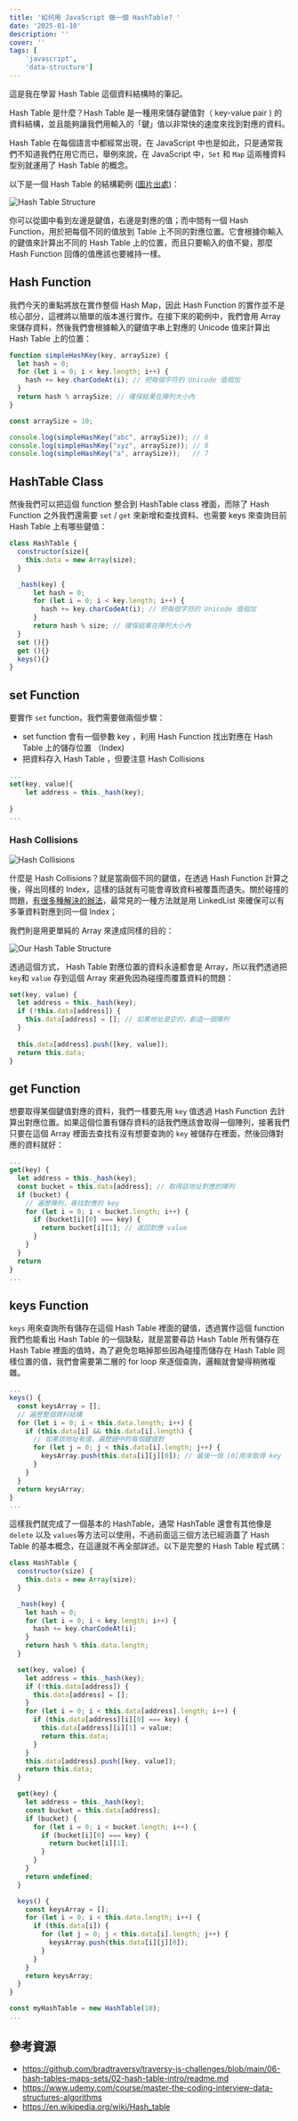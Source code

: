 ```yaml
---
title: '如何用 JavaScript 做一個 HashTable? '
date: '2025-01-10'
description: ''
cover: ''
tags: [
	'javascript',
	'data-structure']
---
```

這是我在學習 Hash Table 這個資料結構時的筆記。

Hash Table 是什麼？Hash Table 是一種用來儲存鍵值對（ key-value pair ) 的資料結構，並且能夠讓我們用輸入的「鍵」值以非常快的速度來找到對應的資料。

Hash Table 在每個語言中都經常出現，在 JavaScript 中也是如此，只是通常我們不知道我們在用它而已，舉例來說，在 JavaScript 中，`Set` 和 `Map` 這兩種資料型別就運用了 Hash Table 的概念。

以下是一個 Hash Table 的結構範例 ([圖片出處](https://github.com/bradtraversy/traversy-js-challenges/blob/main/assets/images/hash-table.png))：

![Hash Table Structure](https://github.com/bradtraversy/traversy-js-challenges/blob/main/assets/images/hash-table.png?raw=true)

你可以從圖中看到左邊是鍵值，右邊是對應的值；而中間有一個 Hash Function，用於把每個不同的值放到 Table 上不同的對應位置。它會根據你輸入的鍵值來計算出不同的 Hash Table 上的位置，而且只要輸入的值不變，那麼 Hash Function 回傳的值應該也要維持一樣。

##  Hash Function

我們今天的重點將放在實作整個 Hash Map，因此 Hash Function 的實作並不是核心部分，這裡將以簡單的版本進行實作。在接下來的範例中，我們會用 Array 來儲存資料，然後我們會根據輸入的鍵值字串上對應的 Unicode 值來計算出 Hash Table 上的位置：
```js
function simpleHashKey(key, arraySize) {
  let hash = 0;
  for (let i = 0; i < key.length; i++) {
    hash += key.charCodeAt(i); // 把每個字符的 Unicode 值相加
  }
  return hash % arraySize; // 確保結果在陣列大小內
}

const arraySize = 10;

console.log(simpleHashKey("abc", arraySize)); // 6
console.log(simpleHashKey("xyz", arraySize)); // 8
console.log(simpleHashKey("a", arraySize));   // 7

```

## HashTable Class 
然後我們可以把這個 function 整合到 HashTable class 裡面，而除了 Hash Function 之外我們還需要 `set` / `get` 來新增和查找資料、也需要 keys 來查詢目前 Hash Table 上有哪些鍵值：
```js
class HashTable {
  constructor(size){
    this.data = new Array(size);
  }

  _hash(key) {
	  let hash = 0;
	  for (let i = 0; i < key.length; i++) {
	    hash += key.charCodeAt(i); // 把每個字符的 Unicode 值相加
	  }
	  return hash % size; // 確保結果在陣列大小內
  }
  set (){}
  get (){}
  keys(){}
}
```

## set Function 
要實作 `set` function，我們需要做兩個步驟：
-  set function 會有一個參數 key ，利用 Hash Function 找出對應在 Hash Table 上的儲存位置 （Index) 
- 把資料存入 Hash Table ，但要注意 Hash Collisions
```js
...
set(key, value){
	let address = this._hash(key);
	
}
...
```
### Hash Collisions
![Hash Collisions](../../../assets/hash-table/hash-collision.gif)

什麼是 Hash Collisions？就是當兩個不同的鍵值，在透過 Hash Function 計算之後，得出同樣的 Index，這樣的話就有可能會導致資料被覆蓋而遺失。關於碰撞的問題，[有很多種解決的辦法](https://en.wikipedia.org/wiki/Hash_table#Separate_chaining)，最常見的一種方法就是用 LinkedList 來確保可以有多筆資料對應到同一個 Index；

我們則是用更單純的 Array 來達成同樣的目的：

![Our Hash Table Structure](../../../assets/hash-table/save-data-in-hash-table.png)
 
 透過這個方式， Hash Table 對應位置的資料永遠都會是 Array，所以我們透過把 `key`和 `value` 存到這個 Array 來避免因為碰撞而覆蓋資料的問題：
 
```js
set(key, value) {
  let address = this._hash(key); 
  if (!this.data[address]) {
    this.data[address] = []; // 如果地址是空的，創造一個陣列
  }
  
  this.data[address].push([key, value]);
  return this.data; 
}
```


## get Function 
 想要取得某個鍵值對應的資料，我們一樣要先用 `key` 值透過 Hash Function 去計算出對應位置。如果這個位置有儲存資料的話我們應該會取得一個陣列，接著我們只要在這個 Array 裡面去查找有沒有想要查詢的 `key` 被儲存在裡面，然後回傳對應的資料就好：

```js
...
get(key) {
  let address = this._hash(key); 
  const bucket = this.data[address]; // 取得該地址對應的陣列
  if (bucket) {
    // 遍歷陣列，尋找對應的 key
    for (let i = 0; i < bucket.length; i++) {
      if (bucket[i][0] === key) {
        return bucket[i][1]; // 返回對應 value
      }
    }
  }
  return 
}
...

```


## keys Function
`keys` 用來查詢所有儲存在這個 Hash Table 裡面的鍵值，透過實作這個 function 我們也能看出 Hash Table 的一個缺點，就是當要尋訪 Hash Table 所有儲存在 Hash Table 裡面的值時，為了避免忽略掉那些因為碰撞而儲存在 Hash Table 同樣位置的值，我們會需要第二層的 for loop 來逐個查詢，邏輯就會變得稍微複雜。



```js
...
keys() {
  const keysArray = [];
  // 遍歷整個資料結構
  for (let i = 0; i < this.data.length; i++) {
    if (this.data[i] && this.data[i].length) {
      // 如果該地址有值，遍歷鏈中的每個鍵值對
      for (let j = 0; j < this.data[i].length; j++) {
        keysArray.push(this.data[i][j][0]); // 最後一個 [0]用來取得 key
      }
    }
  }
  return keysArray; 
}
...
```

這樣我們就完成了一個基本的 HashTable，通常 HashTable 還會有其他像是 `delete` 以及 `values`等方法可以使用，不過前面這三個方法已經涵蓋了 Hash Table 的基本概念，在這邊就不再全部詳述。以下是完整的 Hash Table 程式碼：

```js
class HashTable {
  constructor(size) {
    this.data = new Array(size);
  }

  _hash(key) {
    let hash = 0;
    for (let i = 0; i < key.length; i++) {
      hash += key.charCodeAt(i);
    }
    return hash % this.data.length;
  }

  set(key, value) {
    let address = this._hash(key);
    if (!this.data[address]) {
      this.data[address] = [];
    }
    for (let i = 0; i < this.data[address].length; i++) {
      if (this.data[address][i][0] === key) {
        this.data[address][i][1] = value;
        return this.data;
      }
    }
    this.data[address].push([key, value]);
    return this.data;
  }

  get(key) {
    let address = this._hash(key);
    const bucket = this.data[address];
    if (bucket) {
      for (let i = 0; i < bucket.length; i++) {
        if (bucket[i][0] === key) {
          return bucket[i][1];
        }
      }
    }
    return undefined;
  }

  keys() {
    const keysArray = [];
    for (let i = 0; i < this.data.length; i++) {
      if (this.data[i]) {
        for (let j = 0; j < this.data[i].length; j++) {
          keysArray.push(this.data[i][j][0]);
        }
      }
    }
    return keysArray;
  }
}

const myHashTable = new HashTable(10);
...
```

## 參考資源
 - https://github.com/bradtraversy/traversy-js-challenges/blob/main/06-hash-tables-maps-sets/02-hash-table-intro/readme.md
 - https://www.udemy.com/course/master-the-coding-interview-data-structures-algorithms
 - https://en.wikipedia.org/wiki/Hash_table
